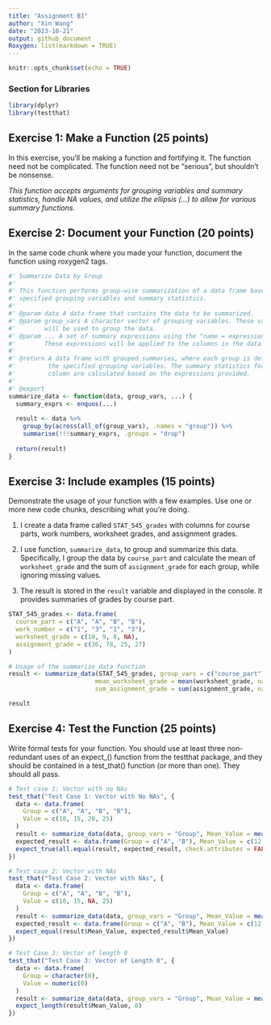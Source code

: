 ```yaml
---
title: "Assignment B1"
author: "Xin Wang"
date: "2023-10-21"
output: github_document
Roxygen: list(markdown = TRUE)
---
```


```r
knitr::opts_chunk$set(echo = TRUE)
```

### Section for Libraries

```r
library(dplyr)
library(testthat)
```


## Exercise 1: Make a Function (25 points)
In this exercise, you’ll be making a function and fortifying it. The function need not be complicated. The function need not be “serious”, but shouldn’t be nonsense.

_This function accepts arguments for grouping variables and summary statistics, handle NA values, and utilize the ellipsis (...) to allow for various summary functions._


## Exercise 2: Document your Function (20 points)
In the same code chunk where you made your function, document the function using roxygen2 tags.

```r
#' Summarize Data by Group
#'
#' This function performs group-wise summarization of a data frame based on
#' specified grouping variables and summary statistics.
#'
#' @param data A data frame that contains the data to be summarized.
#' @param group_vars A character vector of grouping variables. These variables
#'        will be used to group the data.
#' @param ... A set of summary expressions using the "name = expression" format.
#'        These expressions will be applied to the columns in the data frame.
#'
#' @return A data frame with grouped summaries, where each group is defined by
#'         the specified grouping variables. The summary statistics for each
#'         column are calculated based on the expressions provided.
#'
#' @export
summarize_data <- function(data, group_vars, ...) {
  summary_exprs <- enquos(...)
  
  result <- data %>%
    group_by(across(all_of(group_vars), .names = "group")) %>%
    summarise(!!!summary_exprs, .groups = "drop")
  
  return(result)
}

```


## Exercise 3: Include examples (15 points)
Demonstrate the usage of your function with a few examples. Use one or more new code chunks, describing what you’re doing.

1. I create a data frame called `STAT_545_grades` with columns for course parts, work numbers, worksheet grades, and assignment grades.

2. I use function, `summarize_data`, to group and summarize this data. Specifically, I group the data by `course_part` and calculate the mean of `worksheet_grade` and the sum of `assignment_grade` for each group, while ignoring missing values.

3. The result is stored in the `result` variable and displayed in the console. It provides summaries of grades by course part.

```r
STAT_545_grades <- data.frame(
  course_part = c("A", "A", "B", "B"),
  work_number = c("1", "3", "1", "3"),
  worksheet_grade = c(10, 9, 8, NA),
  assignment_grade = c(36, 78, 25, 27)
)

# Usage of the summarize_data function
result <- summarize_data(STAT_545_grades, group_vars = c("course_part"), 
                        mean_worksheet_grade = mean(worksheet_grade, na.rm = TRUE),
                        sum_assignment_grade = sum(assignment_grade, na.rm = TRUE))

result
```


## Exercise 4: Test the Function (25 points)
Write formal tests for your function. You should use at least three non-redundant uses of an expect_() function from the testthat package, and they should be contained in a test_that() function (or more than one). They should all pass.

```r
# Test case 1: Vector with no NAs
test_that("Test Case 1: Vector with No NAs", {
  data <- data.frame(
    Group = c("A", "A", "B", "B"),
    Value = c(10, 15, 20, 25)
  )
  result <- summarize_data(data, group_vars = "Group", Mean_Value = mean(Value))
  expected_result <- data.frame(Group = c("A", "B"), Mean_Value = c(12.5, 22.5))
  expect_true(all.equal(result, expected_result, check.attributes = FALSE))
})

# Test case 2: Vector with NAs
test_that("Test Case 2: Vector with NAs", {
  data <- data.frame(
    Group = c("A", "A", "B", "B"),
    Value = c(10, 15, NA, 25)
  )
  result <- summarize_data(data, group_vars = "Group", Mean_Value = mean(Value, na.rm = TRUE))
  expected_result <- data.frame(Group = c("A", "B"), Mean_Value = c(12.5, 25))
  expect_equal(result$Mean_Value, expected_result$Mean_Value)
})

# Test Case 3: Vector of length 0
test_that("Test Case 3: Vector of Length 0", {
  data <- data.frame(
    Group = character(0),
    Value = numeric(0)
  )
  result <- summarize_data(data, group_vars = "Group", Mean_Value = mean(Value, na.rm = TRUE))
  expect_length(result$Mean_Value, 0)
})
```

